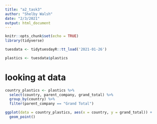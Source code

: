 ```yaml
---
title: "a2_task3"
author: "Shelby Walsh"
date: "2/3/2021"
output: html_document
---
```


```r
knitr::opts_chunk$set(echo = TRUE)
library(tidyverse)
```

```r

tuesdata <- tidytuesdayR::tt_load('2021-01-26')

plastics <- tuesdata$plastics
```

# looking at data
```r
country_plastics <- plastics %>% 
  select(country, parent_company, grand_total) %>% 
  group_by(country) %>% 
  filter(parent_company == "Grand Total")

ggplot(data = country_plastics, aes(x = country, y = grand_total)) +
  geom_point()
```

